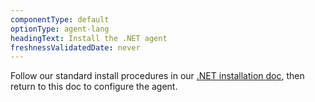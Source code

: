 ```yaml
---
componentType: default
optionType: agent-lang
headingText: Install the .NET agent
freshnessValidatedDate: never
---
```


Follow our standard install procedures in our [.NET installation doc](/install/dotnet), then return to this doc to configure the agent.